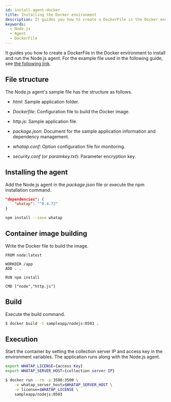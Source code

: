 ```yaml
---
id: install-agent-docker
title: Installing the Docker environment
description: It guides you how to create a DockerFile in the Docker environment to install and run the Node.js agent.
keywords:
  - Node.js
  - Agent
  - DockerFile
---
```


It guides you how to create a DockerFile in the Docker environment to install and run the Node.js agent. For the example file used in the following guide, see [the following link](https://github.com/whatap/nodejs_sample_application/tree/main/simple_http).

## File structure

The Node.js agent's sample file has the structure as follows.

- _html_: Sample application folder.

- _Dockerfile_: Configuration file to build the Docker image.

- _http.js_: Sample application file.

- _package.json_: Document for the sample application information and dependency management.

- _whatap.conf_: Option configuration file for monitoring.

- _security.conf_ (or _paramkey.txt_): Parameter encryption key.

## Installing the agent

Add the Node.js agent in the _package.json_ file or execute the npm installation command.

```json title='package.json'
"dependencies": {
    "whatap": "^0.4.72"
}
```

```bash
npm install --save whatap
```

## Container image building

Write the Docker file to build the image.

```docker title='Dockerfile'
FROM node:latest

WORKDIR /app
ADD . .

RUN npm install

CMD ["node","http.js"]
```

## Build

Execute the build command.

```bash
$ docker build -t sampleapp/nodejs:0503 .
```

## Execution

Start the container by setting the collection server IP and access key in the environment variables. The application runs along with the Node.js agent.

```bash
export WHATAP_LICENSE={access Key}
export WHATAP_SERVER_HOST={collection server IP}

$ docker run --rm -p 3500:3500 \
    -e whatap_server_host=$WHATAP_SERVER_HOST \
    -e license=$WHATAP_LICENSE \
    sampleapp/nodejs:0503
```
